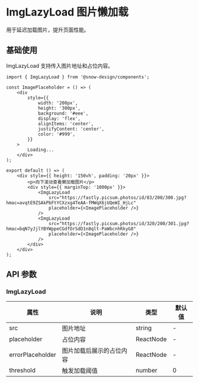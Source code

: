 # ImgLazyLoad 图片懒加载

用于延迟加载图片，提升页面性能。

## 基础使用

ImgLazyLoad 支持传入图片地址和占位内容。

```tsx
import { ImgLazyLoad } from '@snow-design/components';

const ImagePlaceholder = () => (
    <div
        style={{
            width: '200px',
            height: '300px',
            background: '#eee',
            display: 'flex',
            alignItems: 'center',
            justifyContent: 'center',
            color: '#999',
        }}
    >
        Loading...
    </div>
);

export default () => (
    <div style={{ height: '150vh', padding: '20px' }}>
        <p>向下滚动查看懒加载图片</p>
        <div style={{ marginTop: '1000px' }}>
            <ImgLazyLoad
                src="https://fastly.picsum.photos/id/83/200/300.jpg?hmac=avqtE9ZSAkPbFtYCXzxg4TeAA-fMWqX6jUQeWI_HjLc"
                placeholder={<ImagePlaceholder />}
            />
            <ImgLazyLoad
                src="https://fastly.picsum.photos/id/320/200/301.jpg?hmac=bqN7yJjlYBYWppeCGdfOrSdD1n8qlt-PaWbcnhRkyG8"
                placeholder={<ImagePlaceholder />}
            />
        </div>
    </div>
);
```

## API 参数

### ImgLazyLoad

| 属性             | 说明                     | 类型      | 默认值 |
| ---------------- | ------------------------ | --------- | ------ |
| src              | 图片地址                 | string    | -      |
| placeholder      | 占位内容                 | ReactNode | -      |
| errorPlaceholder | 图片加载后展示的占位内容 | ReactNode | -      |
| threshold        | 触发加载阈值             | number    | 0      |
